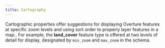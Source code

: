 ```yaml
---
title: Cartography
---
```






Cartographic properties offer suggestions for displaying Overture features at specific zoom levels and using sort order to properly layer features in a map.. For example, the **land_cover** feature type is offered at two levels of detail for display, designated by `min_zoom` and `max_zoom` in the schema.

